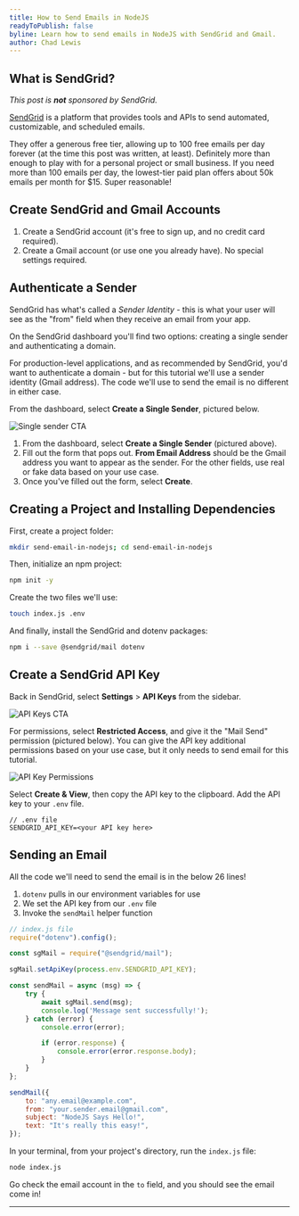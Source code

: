 ```yaml
---
title: How to Send Emails in NodeJS
readyToPublish: false
byline: Learn how to send emails in NodeJS with SendGrid and Gmail.
author: Chad Lewis
---
```


<YouTubeEmbed id="YPB-Mn_xY1E" />

## What is SendGrid?

_This post is **not** sponsored by SendGrid._

[SendGrid](sendgrid.com) is a platform that provides tools and APIs to
send automated, customizable, and scheduled emails.

They offer a generous free tier, allowing up to 100 free emails per day forever (at the time this post was
written, at least). Definitely more than enough to play with for a personal project or small business. If you need more
than 100 emails per day, the lowest-tier paid plan offers about 50k emails per month for $15. Super reasonable!

## Create SendGrid and Gmail Accounts

1. Create a SendGrid account (it's free to sign up, and no credit card required).
2. Create a Gmail account (or use one you already have). No special settings required.

## Authenticate a Sender

SendGrid has what's called a _Sender Identity_ - this is what your user will see as the "from" field when they receive
an email from your app.

On the SendGrid dashboard you'll find two options: creating a single sender and authenticating a domain.

For production-level applications, and as recommended by SendGrid, you'd want to authenticate a domain - but for this
tutorial we'll use a sender identity (Gmail address). The code we'll use to send the email is no different in
either case.

From the dashboard, select **Create a Single Sender**, pictured below.

<Image
    src="/images/blog/send-email-in-nodejs/sendgrid-dashboard-single-sender-cta.png"
    width={1280}
    height={720}
    alt="Single sender CTA"
/>

1. From the dashboard, select **Create a Single Sender** (pictured above).
2. Fill out the form that pops out. **From Email Address** should be the Gmail address you want to appear as
the sender. For the other fields, use real or fake data based on your use case.
3. Once you've filled out the form, select **Create**.

## Creating a Project and Installing Dependencies

First, create a project folder:
```bash
mkdir send-email-in-nodejs; cd send-email-in-nodejs
```

Then, initialize an npm project:
```bash
npm init -y
```

Create the two files we'll use:
```bash
touch index.js .env
```

And finally, install the SendGrid and dotenv packages:
```bash
npm i --save @sendgrid/mail dotenv
```

## Create a SendGrid API Key

Back in SendGrid, select **Settings** > **API Keys** from the sidebar.

<Image
    src="/images/blog/send-email-in-nodejs/sendgrid-api-keys-sidebar.png"
    width={1280}
    height={720}
    alt="API Keys CTA"
/>

For permissions, select **Restricted Access**, and give it the "Mail Send" permission (pictured below). You can give
the API key additional permissions based on your use case, but it only needs to send email for this tutorial.

<Image
    src="/images/blog/send-email-in-nodejs/sendgrid-api-key-permissions.png"
    width={1280}
    height={720}
    alt="API Key Permissions"
/>

Select **Create & View**, then copy the API key to the clipboard. Add the API key to your `.env` file.

```env
// .env file
SENDGRID_API_KEY=<your API key here>
```

## Sending an Email

All the code we'll need to send the email is in the below 26 lines!

1. `dotenv` pulls in our environment variables for use
2. We set the API key from our `.env` file
3. Invoke the `sendMail` helper function

```javascript
// index.js file
require("dotenv").config();

const sgMail = require("@sendgrid/mail");

sgMail.setApiKey(process.env.SENDGRID_API_KEY);

const sendMail = async (msg) => {
    try {
        await sgMail.send(msg);
        console.log('Message sent successfully!');
    } catch (error) {
        console.error(error);

        if (error.response) {
            console.error(error.response.body);
        }
    }
};

sendMail({
    to: "any.email@example.com",
    from: "your.sender.email@gmail.com",
    subject: "NodeJS Says Hello!",
    text: "It's really this easy!",
});
```

In your terminal, from your project's directory, run the `index.js` file:

```bash
node index.js
```

Go check the email account in the `to` field, and you should see the email come in!

<div className="flex justify-center">
    <hr className="border-gray-300 w-5/6" />
</div>
